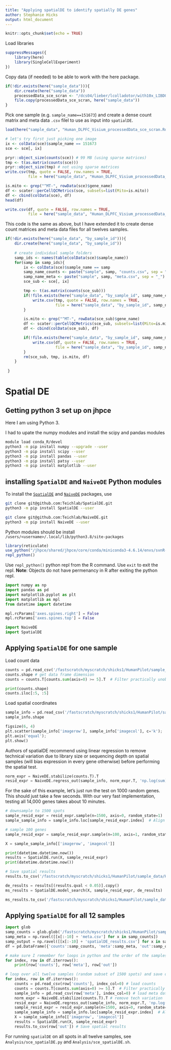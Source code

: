 ```yaml
---
title: "Applying spatialDE to identify spatially DE genes"
author: Stephanie Hicks
output: html_document
---
```


```r
knitr::opts_chunk$set(echo = TRUE)
```

Load libraries
```r
suppressMessages({
    library(here)
    library(SingleCellExperiment)
})
```

Copy data (if needed) to be able to work with the here package.
```r
if(!dir.exists(here("sample_data"))){
    dir.create(here("sample_data"))
    processedData_sce_scran <- "/dcs04/lieber/lcolladotor/with10x_LIBD001/HumanPilot/Analysis/Human_DLPFC_Visium_processedData_sce_scran.Rdata"
    file.copy(processedData_sce_scran, here("sample_data"))
}
```

Pick one sample (e.g. `sample_name==151673`) and create a dense count matrix and meta data `.csv` filel to use as input into `spatialDE`. 
```r
load(here("sample_data", "Human_DLPFC_Visium_processedData_sce_scran.Rdata"))

# let's try first just picking one image
ix <- colData(sce)$sample_name == 151673
sce <- sce[, ix]

pryr::object_size(counts(sce)) # 99 MB (using sparse matrices)
tmp <- t(as.matrix(counts(sce)))
pryr::object_size(tmp) # not using sparse matrices
write.csv(tmp, quote = FALSE, row.names = TRUE,
          file = here("sample_data", "Human_DLPFC_Visium_processedData_sce_scran_counts.csv"))

is.mito <- grep("^MT-", rowData(sce)$gene_name)
df <- scater::perCellQCMetrics(sce, subsets=list(Mito=is.mito))
df <- cbind(colData(sce), df)
head(df)

write.csv(df, quote = FALSE, row.names = TRUE,
          file = here("sample_data", "Human_DLPFC_Visium_processedData_sce_scran_meta.csv"))
```

This code is the same as above, but I have extended it to create dense count matrices and meta data files for all twelves samples. 
```r
if(!dir.exists(here("sample_data", "by_sample_id"))){
    dir.create(here("sample_data", "by_sample_id"))
    
    # create individual sample folders
    samp_ids <- names(table(colData(sce)$sample_name))
    for(samp in samp_ids){
        ix <- colData(sce)$sample_name == samp
        samp_name_counts <- paste("sample", samp, "counts.csv", sep = "_")
        samp_name_meta <- paste("sample", samp, "meta.csv", sep = "_")
        sce_sub <- sce[, ix]

        tmp <- t(as.matrix(counts(sce_sub)))
        if(!file.exists(here("sample_data", "by_sample_id", samp_name_counts))){
            write.csv(tmp, quote = FALSE, row.names = TRUE,
                      file = here("sample_data", "by_sample_id", samp_name_counts))
        }

        is.mito <- grep("^MT-", rowData(sce_sub)$gene_name)
        df <- scater::perCellQCMetrics(sce_sub, subsets=list(Mito=is.mito))
        df <- cbind(colData(sce_sub), df)

        if(!file.exists(here("sample_data", "by_sample_id", samp_name_meta))){
            write.csv(df, quote = FALSE, row.names = TRUE,
                      file = here("sample_data", "by_sample_id", samp_name_meta))
        }
        rm(sce_sub, tmp, is.mito, df)
    }
   
 }

```


# Spatial DE 

## Getting python 3 set up on jhpce

Here I am using Python 3. 

I had to upate the numpy modules and install the scipy and pandas modules

```bash
module load conda_R/devel
python3 -m pip install numpy --upgrade --user
python3 -m pip install scipy --user
python3 -m pip install pandas --user
python3 -m pip install patsy --user
python3 -m pip install matplotlib --user
```

## installing `SpatialDE` and `NaiveDE` Python modules

To install the [`SpatialDE`](https://github.com/Teichlab/SpatialDE) 
and [`NaiveDE`](https://github.com/Teichlab/NaiveDE) packages, use 

```bash
git clone git@github.com:Teichlab/SpatialDE.git
python3 -m pip install SpatialDE --user

git clone git@github.com:Teichlab/NaiveDE.git
python3 -m pip install NaiveDE --user
```

Python modules should be install `/users/<username>/.local/lib/python3.8/site-packages`

```r
library(reticulate)
use_python("/jhpce/shared/jhpce/core/conda/miniconda3-4.6.14/envs/svnR-devel/bin/python3")
repl_python()
```

Use `repl_python()` python repl from the R command. Use `exit` to exit the repl.
**Note**: Objects do not have permenancy in R after exiting the python repl.
```python
import numpy as np
import pandas as pd
import matplotlib.pyplot as plt
import matplotlib as mpl
from datetime import datetime

mpl.rcParams['axes.spines.right'] = False
mpl.rcParams['axes.spines.top'] = False

import NaiveDE
import SpatialDE
```

## Applying `SpatialDE` for one sample 

Load count data
```python
counts = pd.read_csv('/fastscratch/myscratch/shicks1/HumanPilot/sample_data/Human_DLPFC_Visium_processedData_sce_scran_counts.csv', index_col=0)
counts.shape # get data frame dimension
counts = counts.T[counts.sum(axis=0) >= 5].T  # Filter practically unobserved genes

print(counts.shape)
counts.iloc[:5, :5]
```

Load spatial coordinates
```python
sample_info = pd.read_csv('/fastscratch/myscratch/shicks1/HumanPilot/sample_data/Human_DLPFC_Visium_processedData_sce_scran_meta.csv', index_col=0)
sample_info.shape
```

```python
figsize(6, 4)
plt.scatter(sample_info['imagerow'], sample_info['imagecol'], c='k');
plt.axis('equal');
plt.show()
```

Authors of spatialDE recommend using linear regression to remove technical variation 
due to library size or sequencing depth on spatial samples (will bias expression in 
every gene otherwise) before performing the spatial test.

```python
norm_expr = NaiveDE.stabilize(counts.T).T
resid_expr = NaiveDE.regress_out(sample_info, norm_expr.T, 'np.log(sum)').T
```

For the sake of this example, let's just run the test on 1000 random genes. This should just take a few seconds. With our very fast implementation, testing all 14,000 genes takes about 10 minutes.
```python
# downsample to 1500 spots
sample_resid_expr = resid_expr.sample(n=1500, axis=0, random_state=1)
sample_sample_info = sample_info.loc[sample_resid_expr.index]  # Align sample_info matrix with reduced counts table

# sample 100 genes
sample_resid_expr = sample_resid_expr.sample(n=100, axis=1, random_state=1)

X = sample_sample_info[['imagerow', 'imagecol']]

print(datetime.datetime.now())
results = SpatialDE.run(X, sample_resid_expr)
print(datetime.datetime.now())

# Save spatial results
results.to_csv('/fastscratch/myscratch/shicks1/HumanPilot/sample_data/Human_DLPFC_Visium_processedData_sce_scran_spatialDE_results.csv')

de_results = results[(results.qval < 0.05)].copy()
ms_results = SpatialDE.model_search(X, sample_resid_expr, de_results)

ms_results.to_csv('/fastscratch/myscratch/shicks1/HumanPilot/sample_data/Human_DLPFC_Visium_processedData_sce_scran_spatialDE_MS_results.csv')
```




## Applying `SpatialDE` for all 12 samples

```python
import glob
samp_counts = glob.glob('/fastscratch/myscratch/shicks1/HumanPilot/sample_data/by_sample_id/*_counts.csv')
samp_meta = np.ravel([[x[:-10] + 'meta.csv'] for x in samp_counts])
samp_output = np.ravel([[x[:-10] + 'spatialDE_results.csv'] for x in samp_counts])
df = pd.DataFrame({'counts':samp_counts, 'meta':samp_meta, 'out':samp_output})

# make sure I remember for loops in python and the order of the samples matches
for index, row in df.iterrows():
    print(row['counts'], row['meta'], row['out'])

# loop over all twelve samples (random subset of 1500 spots) and save output
for index, row in df.iterrows():
    counts = pd.read_csv(row['counts'], index_col=0) # load counts
    counts = counts.T[counts.sum(axis=0) >= 5].T  # Filter practically unobserved genes
    sample_info = pd.read_csv(row['meta'], index_col=0) # load meta data with spatial coordinates
    norm_expr = NaiveDE.stabilize(counts.T).T # remove tech variation
    resid_expr = NaiveDE.regress_out(sample_info, norm_expr.T, 'np.log(sum)').T
    sample_resid_expr = resid_expr.sample(n=1500, axis=0, random_state=1) # downsample to 1500 spots
    sample_sample_info = sample_info.loc[sample_resid_expr.index]  # Align sample_info matrix with reduced counts table
    X = sample_sample_info[['imagerow', 'imagecol']]
    results = SpatialDE.run(X, sample_resid_expr)
    results.to_csv(row['out']) # Save spatial results

```

For running `spatialDE` on all spots in all twelve samples, 
see `Analysis/sce_spatialDE.py` and `Analysis/sce_spatialDE.sh`. 


